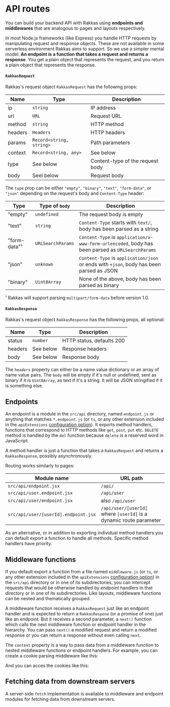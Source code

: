 
# API routes

You can build your backend API with Rakkas using **endpoints and middlewares** that are analogous to pages and layouts respectively.

In most Node.js frameworks (like Express) you handle HTTP requests by manipulating request and response objects. These are not available in some serverless environment Rakkas aims to support. So we use a simpler mental model: **An endpoint is a function that takes a request and returns a response**. You get a plain object that represents the request, and you return a plain object that represents the response.

#### `RakkasRequest`

Rakkas's request object `RakkasRequest` has the following props:

| Name    | Type                     | Description                      |
| ------- | ------------------------ | -------------------------------- |
| ip      | `string`                 | IP address                       |
| url     | `URL`                    | Request URL                      |
| method  | `string`                 | HTTP method                      |
| headers | `Headers`                | HTTP headers                     |
| params  | `Record<string, string>` | Path parameters                  |
| context | `Record<string, any>`    | See below                        |
| type    | See below                | Content-type of the request body |
| body    | Seel below               | Request body                     |

The `type` prop can be either `"empty"`, `"binary"`, `"text"`, `"form-data"`, or `"json"` depending on the request's body and `Content-Type` header:

| Type         | Type of `body`    | Description                                                                                      |
| ------------ | ----------------- | ------------------------------------------------------------------------------------------------ |
| "empty"      | `undefined`       | The request body is empty                                                                        |
| "text"       | `string`          | `Content-Type` starts with `text/`, body has been parsed as a string                             |
| "form-data"¹ | `URLSearchParams` | `Content-Type` is `application/x-www-form-urlencoded`, body has been parsed as `URLSearchParams` |
| "json"       | `unknown`         | `Content-Type` is `application/json` or ends with `+json`, body has been parsed as JSON          |
| "binary"     | `Uint8Array`      | None of the above, body has been parsed as binary                                                |

¹ Rakkas will support parsing `multipart/form-data` before version 1.0.

#### `RakkasResponse`

Rakkas's request object `RakkasResponse` has the following props, all optional:

| Name    | Type      | Description               |
| ------- | --------- | ------------------------- |
| status  | `number`  | HTTP status, defaults 200 |
| headers | See below | Response headers          |
| body    | See below | Response body             |

The `headers` property can either be a name value dictionary or an array of name value pairs. The `body` will be empty if it's null or undefined, sent as binary if it is `Uint8Array`, as text if it's a string. It will be JSON stringified if it is something else.

## Endpoints

An endpoint is a module in the `src/api` directory, named `endpoint.js` or anything that matches `*.endpoint.js` (or `ts`, or any other extension included in the `apiExtensions` [configuration option](./configuration-options)). It exports method handlers, functions that correspond to HTTP methods like `get`, `post`, `put` etc. `DELETE` method is handled by the `del` function because `delete` is a reserved word in JavaScript.

A method handler is just a function that takes a `RakkasRequest` and returns a `RakkasResponse`, possibly asynchronously.

Routing works similarly to pages:

| Module name                          | URL path                                                           |
| ------------------------------------ | ------------------------------------------------------------------ |
| `src/api/endpoint.jsx`               | `/api/`                                                            |
| `src/api/user.endpoint.jsx`          | `/api/user`                                                        |
| `src/api/user/endpoint.jsx`          | also `/api/user`                                                   |
| `src/api/user/[userId].endpoint.jsx` | `/api/user/[userId]` where `[userId]` is a dynamic route parameter |

As an alternative, or in addition to exporting individual method handlers you can default export a function to handle all methods. Specific method handlers have priority.

## Middleware functions

If you default export a function from a file named `middleware.js` (or `ts`, or any other extension included in the `apiExtensions` [configuration option](./configuration-options)) in the `src/api` directory or in one of its subdirectories, you can intercept requests that would be otherwise handled by endpoint handlers in that directory or in one of its subdirectories. Like layouts, middleware functions can be nested and thematically grouped.

A middleware function receives a `RakkasRequest` just like an endpoint handler and is expected to return a `RakkasRespone` (or a promise of one) just like an endpoint. But it receives a second parameter, a `next()` function which calls the next middleware function or endpoint handler in the hierarchy. You can pass `next()` a modified request and return a modified response or you can return a response without even calling `next`.

The `context` property is a way to pass data from a middleware function to nested middleware functions or endpoint handlers. For example, you can create a cookie parsing middleware like this:


<SampleViewer code={middlewareExample} />

And you can acces the cookies like this:


<SampleViewer code={endpointExample} />

## Fetching data from downstream servers

A server-side `fetch` implementation is available to middleware and endpoint modules for fetching data from downstream servers.
